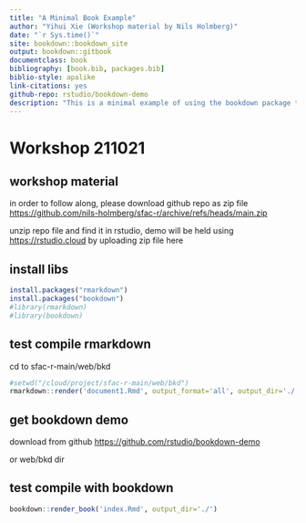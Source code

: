 ```yaml
--- 
title: "A Minimal Book Example"
author: "Yihui Xie (Workshop material by Nils Holmberg)"
date: "`r Sys.time()`"
site: bookdown::bookdown_site
output: bookdown::gitbook
documentclass: book
bibliography: [book.bib, packages.bib]
biblio-style: apalike
link-citations: yes
github-repo: rstudio/bookdown-demo
description: "This is a minimal example of using the bookdown package to write a book. The output format for this example is bookdown::gitbook."
---
```


# Workshop 211021

## workshop material 

in order to follow along, please download github repo as zip file [https://github.com/nils-holmberg/sfac-r/archive/refs/heads/main.zip](https://github.com/nils-holmberg/sfac-r/archive/refs/heads/main.zip)

unzip repo file and find it in rstudio, demo will be held using [https://rstudio.cloud](https://rstudio.cloud) by uploading zip file here

## install libs

```r
install.packages("rmarkdown")
install.packages("bookdown")
#library(rmarkdown)
#library(bookdown)
```

## test compile rmarkdown

cd to sfac-r-main/web/bkd

```r
#setwd("/cloud/project/sfac-r-main/web/bkd")
rmarkdown::render('document1.Rmd', output_format='all', output_dir='./')
```

## get bookdown demo

download from github [https://github.com/rstudio/bookdown-demo](https://github.com/rstudio/bookdown-demo)

or web/bkd dir

## test compile with bookdown

```r
bookdown::render_book('index.Rmd', output_dir='./')
```


```r
```


```r
```


```r
```








